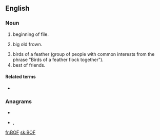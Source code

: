 {{also|bof}}
==English==
{{wikipedia}}

===Noun===
{{en-noun}}

# {{lb|en|computing}} beginning of file.
# {{lb|en|Internet}} big old frown.
# birds of a feather (group of people with common interests from the phrase "Birds of a feather flock together").
# best of friends.

====Related terms====
* {{l|en|EOF}}

===Anagrams===
* {{l|en|FBO}}
* {{l|en|fob}}, {{l|en|FOB}}

[[fr:BOF]]
[[sk:BOF]]
